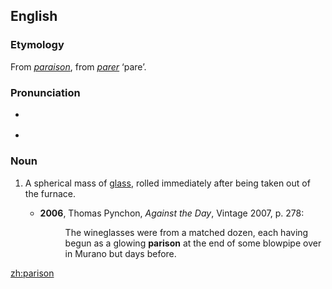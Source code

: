 ==English==

===Etymology===
From {{etyl|fr}} ''[[paraison]]'', from ''[[parer]]'' ‘pare’.

===Pronunciation===
* {{a|UK}} {{IPA|/ˈpæɹɪsən/}}
* {{a|US}} {{IPA|/ˈpɛɻəsən/}}

===Noun===
{{en-noun}}

# {{context|glassblowing}} A spherical mass of [[glass]], rolled immediately after being taken out of the furnace.
#* '''2006''', Thomas Pynchon, ''Against the Day'', Vintage 2007, p. 278:
#*: The wineglasses were from a matched dozen, each having begun as a glowing '''parison''' at the end of some blowpipe over in Murano but days before.

[[zh:parison]]